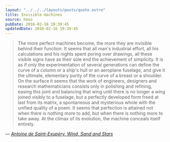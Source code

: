 ```yaml
---
layout: "../../../layouts/posts/quote.astro"
title: Invisible machines
source: hexo
pubDate: 2016-02-16 19:39:45
updatedDate: 2016-02-16 19:39:45
---
```


> The more perfect machines become, the more they are invisible behind their function. It seems that all man's industrial effort, all his calculations and his nights spent poring over drawings, all these visible signs have as their sole end the achievement of simplicity. It is as if only the experimentation of several generations can define the curve of a column or a ship's hull or an aeroplane fuselage, and give it the ultimate, elementary purity of the curve of a breast or a shoulder. On the surface it seems that the work of engineers, designers and research mathematicians consists only in polishing and refining, easing this joint and balancing that wing until there is no longer a wing joined visibly to a fuselage, but a perfectly developed form freed at last from its matrix, a spontaneous and mysterious whole with the unified quality of a poem. It seems that perfection is attained not when there is nothing more to add, but when there is nothing more to take away. At the climax of its evolution, the machine conceals itself entirely.

— <cite>[Antoine de Saint-Exupéry, _Wind, Sand and Stars_](https://www.goodreads.com/book/show/8837.Wind_Sand_and_Stars)</cite>
